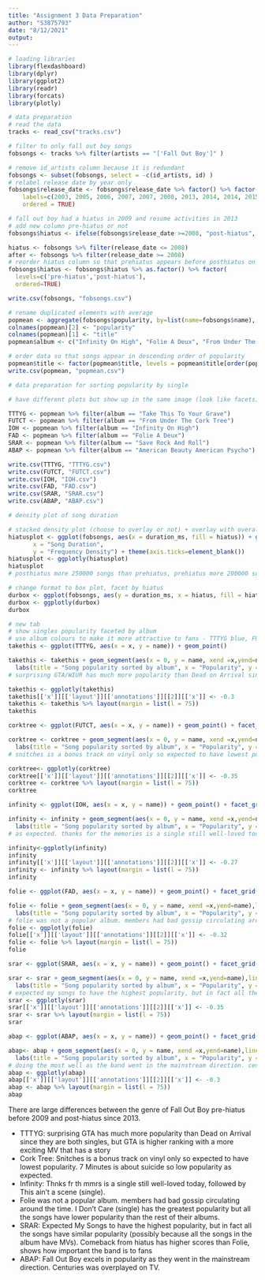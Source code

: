 ---
title: "Assignment 3 Data Preparation"
author: "S3875793"
date: "8/12/2021"
output: 
---

```{r}
# loading libraries
library(flexdashboard)
library(dplyr) 
library(ggplot2)
library(readr)
library(forcats)
library(plotly)
```

```{r}
# data preparation
# read the data 
tracks <- read_csv("tracks.csv")

# filter to only fall out boy songs
fobsongs <- tracks %>% filter(artists == "['Fall Out Boy']" )

# remove id_artists column because it is redundant
fobsongs <- subset(fobsongs, select = -c(id_artists, id) )
# relabel release date by year only 
fobsongs$release_date <- fobsongs$release_date %>% factor() %>% factor(levels=c("2003-05-06", "2005-05-03", "2006-01-01", "2007-01-01", "2007-02-06", "2008-01-01", "2013-01-01", "2014-01-01", "2014-11-04", "2015-01-20"),
    labels=c(2003, 2005, 2006, 2007, 2007, 2008, 2013, 2014, 2014, 2015),
    ordered = TRUE)
```

```{r}
# fall out boy had a hiatus in 2009 and resume activities in 2013
# add new column pre-hiatus or not
fobsongs$hiatus <- ifelse(fobsongs$release_date >=2008, "post-hiatus", "pre-hiatus")

hiatus <- fobsongs %>% filter(release_date <= 2008)
after <- fobsongs %>% filter(release_date >= 2008)
# reorder hiatus column so that prehiatus appears before posthiatus on box plot
fobsongs$hiatus <- fobsongs$hiatus %>% as.factor() %>% factor(
  levels=c('pre-hiatus','post-hiatus'),
  ordered=TRUE)

write.csv(fobsongs, "fobsongs.csv")
```

```{r}
# rename duplicated elements with average
popmean <- aggregate(fobsongs$popularity, by=list(name=fobsongs$name), FUN=mean)
colnames(popmean)[2] <- "popularity"
colnames(popmean)[1] <- "title"
popmean$album <- c("Infinity On High", "Folie A Deux", "From Under The Cork Tree", "From Under The Cork Tree", "Save Rock And Roll", "Folie A Deux","American Beauty American Psycho","Take This To Your Grave", "From Under The Cork Tree", "Take This To Your Grave", "Take This To Your Grave", "Infinity On High", "From Under The Cork Tree", "Folie A Deux","Folie A Deux", "From Under The Cork Tree","American Beauty American Psycho","American Beauty American Psycho","American Beauty American Psycho","Save Rock And Roll", "From Under The Cork Tree", "From Under The Cork Tree","Take This To Your Grave", "From Under The Cork Tree", "From Under The Cork Tree", "From Under The Cork Tree","Save Rock And Roll", "Infinity On High","Infinity On High","Infinity On High", "American Beauty American Psycho", "Folie A Deux", "Save Rock And Roll")

# order data so that songs appear in descending order of popularity
popmean$title <- factor(popmean$title, levels = popmean$title[order(popmean$popularity)])
write.csv(popmean, "popmean.csv")
```

```{r}
# data preparation for sorting popularity by single

# have different plots but show up in the same image (look like facets)

TTTYG <- popmean %>% filter(album == "Take This To Your Grave")
FUTCT <- popmean %>% filter(album == "From Under The Cork Tree")
IOH <- popmean %>% filter(album == "Infinity On High")
FAD <- popmean %>% filter(album == "Folie A Deux")
SRAR <- popmean %>% filter(album == "Save Rock And Roll")
ABAP <- popmean %>% filter(album == "American Beauty American Psycho")

write.csv(TTTYG, "TTTYG.csv")
write.csv(FUTCT, "FUTCT.csv")
write.csv(IOH, "IOH.csv")
write.csv(FAD, "FAD.csv")
write.csv(SRAR, "SRAR.csv")
write.csv(ABAP, "ABAP.csv")
```

```{r}
# density plot of song duration

# stacked density plot (choose to overlay or not) + overlay with overall
hiatusplot <- ggplot(fobsongs, aes(x = duration_ms, fill = hiatus)) + geom_density(alpha = 0.4) + scale_fill_brewer(palette = "Accent") + theme_classic() + labs(
       x = "Song Duration",
       y = "Frequency Density") + theme(axis.ticks=element_blank()) 
hiatusplot <- ggplotly(hiatusplot)
hiatusplot
# posthiatus more 250000 songs than prehiatus, prehiatus more 200000 songs than posthiatus
```

```{r}
# change format to box plot, facet by hiatus
durbox <- ggplot(fobsongs, aes(y = duration_ms, x = hiatus, fill = hiatus)) + geom_boxplot() + theme_classic() + labs(title = "Songs post-hiatus have larger spread than songs pre-hiatus", subtitle="Songs post- and pre-hiatus have similar median (average) but the bulk of post-hiatus songs have longer duration than pre-hiatus songs.", y = "Song Duration", x = "Hiatus or Not") + theme(legend.position = "none") + scale_fill_brewer(palette="Accent") + theme(axis.ticks=element_blank())
durbox <- ggplotly(durbox)
durbox
```

```{r}
# new tab
# show singles popularity faceted by album
# use album colours to make it more attractive to fans - TTTYG blue, FUTCT red, IOH blue, FAD red, SRAR red, ABAS blue
takethis <- ggplot(TTTYG, aes(x = x, y = name)) + geom_point() 

takethis <- takethis + geom_segment(aes(x = 0, y = name, xend =x,yend=name),linetype = 1, color = "#1f78b4") + scale_x_continuous() +
  labs(title = "Song popularity sorted by album", x = "Popularity", y = "Song Title") + theme_classic() + theme(axis.ticks = element_blank()) +  scale_y_discrete(label = function(y) stringr::str_trunc(y, 20)) 
# surprising GTA/WIUR has much more popularity than Dead on Arrival since they are both singles, but GTA is higher ranking with a more exciting MV that has a story (source)

takethis <- ggplotly(takethis) 
takethis[['x']][['layout']][['annotations']][[2]][['x']] <- -0.3
takethis <- takethis %>% layout(margin = list(l = 75))
takethis
```

```{r}
corktree <- ggplot(FUTCT, aes(x = x, y = name)) + geom_point() + facet_grid(album ~ .) 

corktree <- corktree + geom_segment(aes(x = 0, y = name, xend =x,yend=name),linetype = 1, color = "#fb8072") + scale_x_continuous() +
  labs(title = "Song popularity sorted by album", x = "Popularity", y = "Song Title") + theme_classic() + theme(axis.ticks = element_blank()) +  scale_y_discrete(label = function(y) stringr::str_trunc(y, 20)) 
# snitches is a bonus track on vinyl only so expected to have lowest popularity. 7 minutes is about suicide so low popularity

corktree<- ggplotly(corktree)
corktree[['x']][['layout']][['annotations']][[2]][['x']] <- -0.35
corktree <- corktree %>% layout(margin = list(l = 75))
corktree
```

```{r}
infinity <- ggplot(IOH, aes(x = x, y = name)) + geom_point() + facet_grid(album ~ .) 

infinity <- infinity + geom_segment(aes(x = 0, y = name, xend =x,yend=name),linetype = 1, color = "#1f78b4") + scale_x_continuous() +
  labs(title = "Song popularity sorted by album", x = "Popularity", y = "Song Title") + theme_classic() + theme(axis.ticks = element_blank()) +  scale_y_discrete(label = function(y) stringr::str_trunc(y, 20)) 
# as expected. thanks for the memories is a single still well-loved today. this ain't a scene second highest was single at the time.

infinity<-ggplotly(infinity)
infinity
infinity[['x']][['layout']][['annotations']][[2]][['x']] <- -0.27
infinity <- infinity %>% layout(margin = list(l = 75))
infinity
```

```{r}
folie <- ggplot(FAD, aes(x = x, y = name)) + geom_point() + facet_grid(album ~ .) 

folie <- folie + geom_segment(aes(x = 0, y = name, xend =x,yend=name),linetype = 1, colour = "#fb8072") + scale_x_continuous() +
  labs(title = "Song popularity sorted by album", x = "Popularity", y = "Song Title")  + theme_classic() + theme(axis.ticks = element_blank())  +  scale_y_discrete(label = function(y) stringr::str_trunc(y, 20)) 
# folie was not a popular album. members had bad gossip circulating around the time(source). i dont care single has the greatest popularity but all the songs have lower popularity than the rest of their albums.
folie <- ggplotly(folie)
folie[['x']][['layout']][['annotations']][[2]][['x']] <- -0.32
folie <- folie %>% layout(margin = list(l = 75))
folie
```

```{r}
srar <- ggplot(SRAR, aes(x = x, y = name)) + geom_point() + facet_grid(album ~ .) 

srar <- srar + geom_segment(aes(x = 0, y = name, xend =x,yend=name),linetype = 1,colour = "#fb8072") + scale_x_continuous() +
  labs(title = "Song popularity sorted by album", x = "Popularity", y = "Song Title") + theme_classic() + theme(axis.ticks = element_blank()) +  scale_y_discrete(label = function(y) stringr::str_trunc(y, 20)) 
# expected my songs to have the highest popularity, but in fact all the songs have similar popularity (possibly because all the songs in the album have MVs) comeback from hiatus has higher scores than Folie, shows band is important to fans
srar <- ggplotly(srar) 
srar[['x']][['layout']][['annotations']][[2]][['x']] <- -0.35
srar <- srar %>% layout(margin = list(l = 75))
srar
```

```{r}
abap <- ggplot(ABAP, aes(x = x, y = name)) + geom_point() + facet_grid(album ~ .) 

abap<- abap + geom_segment(aes(x = 0, y = name, xend =x,yend=name),linetype = 1, color = "#1f78b4") + scale_x_continuous() +
  labs(title = "Song popularity sorted by album", x = "Popularity", y = "Song Title") + theme_classic() + theme(axis.ticks = element_blank()) +  scale_y_discrete(label = function(y) stringr::str_trunc(y, 20)) 
# doing the most well as the band went in the mainstream direction. centuries with popularity above 80 as it was overplayed by media (source)
abap <- ggplotly(abap)
abap[['x']][['layout']][['annotations']][[2]][['x']] <- -0.3
abap <- abap %>% layout(margin = list(l = 75))
abap
```

There are large differences between the genre of Fall Out Boy pre-hiatus before 2009 and post-hiatus since 2013. 

- TTTYG: surprising GTA has much more popularity than Dead on Arrival since they are both singles, but GTA is higher ranking with a more exciting MV that has a story 
- Cork Tree: Snitches is a bonus track on vinyl only so expected to have lowest popularity. 7 Minutes is about suicide so low popularity
as expected. 
- Infinity: Thnks fr th mmrs is a single still well-loved today, followed by This ain't a scene (single).
- Folie was not a popular album. members had bad gossip circulating around the time. I Don't Care (single) has the greatest popularity but all the songs have lower popularity than the rest of their albums.
- SRAR: Expected My Songs to have the highest popularity, but in fact all the songs have similar popularity (possibly because all the songs in the album have MVs). Comeback from hiatus has higher scores than Folie, shows how important the band is to fans
- ABAP: Fall Out Boy excels in popularity as they went in the mainstream direction. Centuries was overplayed on TV.